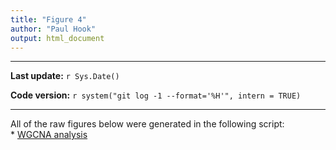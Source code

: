 ```yaml
---
title: "Figure 4"
author: "Paul Hook"
output: html_document
---
```


***
**Last update:** `r Sys.Date()`

**Code version:** `r system("git log -1 --format='%H'", intern = TRUE)`  

***

All of the raw figures below were generated in the following script:  
* [WGCNA analysis](WGCNA-final.html#we_then_wanted_to_correlate_the_modules_eigengenes_with_tsne_position_and_plot_7_that_were_found_to_be_significantly_correlated_with_a_p7_subset_cluster)
